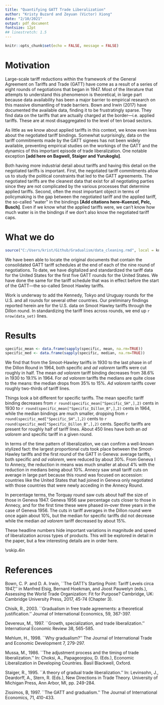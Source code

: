 ```yaml
---
title: "Quantifying GATT Trade Liberalization"
author: "Kristy Buzard and Zeyuan (Victor) Xiong"
date: "2/10/2021"
output: pdf_document
fontsize: 12pt
## linestretch: 1.5
---
```


```r
knitr::opts_chunk$set(echo = FALSE, message = FALSE)
```


# Motivation
Large-scale tariff reductions within the framework of the General Agreement on Tariffs and Trade (GATT) have come as a result of a series of eight rounds of negotiations that began in 1947. Most of the literature that attempts to understand this phenomenon is theoretical,\footnote{See, for instance, the literature that seeks to explain the gradual nature of this liberalization, e.g. Devereaux (1997) and  Chisik (2003) who focus on exporters; Mussa (1986), Staiger (1995) or Mehlum (1998) on the import-competing story; or Zissimos (2007) on the role of the `withdrawal of equivalent concessions' rule.} in large part because data availability has been a major barrier to empirical research on this massive dismantling of trade barriers. Bown and Irwin (2017) have documented the available data, finding it to be frustratingly sparse. They find data on the tariffs that are actually charged at the border---i.e. applied tariffs. These are at most disaggregated to the level of ten broad sectors. 

As little as we know about applied tariffs in this context, we know even less about the negotiated tariff bindings. Somewhat surprisingly, data on the tariff commitments made by the GATT signees has not been widely available, preventing empirical studies on the workings of the GATT and the dynamics of this important episode of trade liberalization. One notable exception **[add here on Bagwell, Staiger and Yurukoglu]**.

Both having more industrial detail about tariffs and having this detail on the negotiated tariffs is important. First, the negotiated tariff commitments allow us to study the political constraints that led to the GATT agreements. The negotiated tariffs are the cleanest data that exist for all negotiating parties since they are not complicated by the various processes that determine applied tariffs. Second, often the most important object in terms of policymaking is the gap between the negotiated tariff and the applied tariff, the so-called “water” in the bindings **[Add citations here--Kuenzel, Pelc, Busch]**. Even if we know what the applied tariffs were, we can’t know how much water is in the bindings if we don’t also know the negotiated tariff caps.

# What we do
```r
source("C:/Users/krist/Github/Gradualism/data_cleaning.rmd", local = knitr::knit_global())
```

We have been able to locate the original documents that contain the consolidated GATT tariff schedules at the end of each of the nine round of negotiations.\footnote{**Some of these were digital copies, and some we could find only in hard copy.**} To date, we have digitalized and standardized the tariff data for the United States for the first five GATT rounds for the United States. We have done the same for the tariff schedule that was in effect before the start of the GATT---the so-called Smoot Hawley tariffs.

Work is underway to add the Kennedy, Tokyo and Uruguay rounds for the U.S. and all rounds for several other countries. Our preliminary findings reported herein are for the U.S. data on Smoot Hawley tariffs through the Dillon round. In standardizing the tariff lines across rounds, we end up `r nrow(data_set)` lines.

# Results

```r
specific_mean <- data.frame(sapply(specific, mean, na.rm=TRUE))
specific_med <- data.frame(sapply(specific, median, na.rm=TRUE))

```

We find that from the Smoot-Hawley tariffs in 1930 to the last phase in of the Dillon Round in 1964, both specific and *ad valorem* tariffs were cut roughly in half. The mean *ad valorem* tariff binding decreases from 38.6% in 1930 to 19.1% in 1964. For *ad valorem* tariffs the medians are quite close to the means: the median drops from 35% to 15%. *Ad valorem* tariffs cover roughly two-thirds of tariff lines.

Things look a bit different for specific tariffs. The mean specific tariff binding decreases from `r round(specific_mean["Specific_SH",],2)` cents in 1930 to `r round(specific_mean["Specific_Dillon_B",],2)` cents in 1964, while the median bindings are much smaller, dropping from `r round(specific_med["Specific_SH",],2)` cents to `r round(specific_med["Specific_Dillon_B",],2)` cents. Specific tariffs are present for roughly half of tariff lines. About 450 lines have both an *ad valorem* and specific tariff in a given round.

In terms of the time pattern of liberalization, we can confirm a well-known stylized fact: the largest proportional cuts took place between the Smoot-Hawley tariffs and the first round of the GATT in Geneva: average tariffs, both specific and *ad valorem*, were reduced by about 30%. From Geneva I to Annecy, the reduction in means was much smaller at about 4% with the reduction in medians being about 10%. Annecy saw small tariff cuts on average in large part because this round was focused on accession: countries like the United States that had joined in Geneva only negotiated with those countries that were newly acceding in the Annecy Round.

In percentage terms, the Torquay round saw cuts about half the size of those in Geneva 1947. Geneva 1956 saw percentage cuts closer to those in Annecy, and for the first time these were phased in--over three years in the case of Geneva 1956. The cuts in tariff averages in the Dillon round were once again about 10%, but the median for specific tariffs did not decrease while the median *ad valorem* tariff decreased by about 15%.

These headline numbers hide important variations in magnitude and speed of liberalization across types of products. This will be explored in detail in the paper, but a few interesting details are in order here.



\vskip.4in
\begin{enumerate}
	\item[2.] Which products/industries suffer from large tariff cuts and which industries/products continue to receive protection?
	\item[3.] Were tariffs cut gradually across the board, or was there variation in the speed with which tariffs were cut across products? If there is variation, can we find an explanation for that variation?
	\item[4.] Which types of products had ad-valorem versus specific tariffs, and how did this change over time? What role did the presence of specific tariffs, combined with inflation, have in reducing the total level of tariff protection?
\end{enumerate}



# References

Bown, C. P. and D. A. Irwin, ``The GATT's Starting Point: Tariff Levels circa 1947,'' in Manfred Elsig, Bernard Hoekman, and Joost Pauwelyn (eds.), Assessing the World Trade Organization: Fit for Purpose? Cambridge, UK: Cambridge University Press, 2017, 45-74 (Chapter 3).

Chisik, R., 2003. ``Gradualism in free trade agreements: a theoretical justification.'' Journal of International Economics, 59, 367-397.

Devereux, M., 1997. ``Growth, specialization, and trade liberalization.'' International Economic Review
38, 565-585.

Mehlum, H., 1998. ``Why gradualism?'' The Journal of International Trade and Economic Development 7, 279-297.

Mussa, M., 1986. ``The adjustment process and the timing of trade liberalization.'' In: Choksi, A., Papageorgiou, D. (Eds.), Economic Liberalization in Developing Countries. Basil Blackwell, Oxford.

Staiger, R., 1995. ``A theory of gradual trade liberalization.'' In: Levinsohn, J., Deardorff, A., Stern, R. (Eds.), New Directions in Trade Theory. University of Michigan Press, Ann Arbor, MI, pp. 249-284.

Zissimos, B, 1997. ``The GATT and gradualism.'' The Journal of International Economics, 71, 410-433.